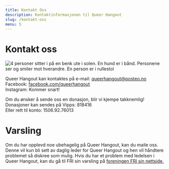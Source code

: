 ```yaml
---
title: Kontakt Oss
description: Kontaktinformasjonen til Queer Hangout
slug: /kontakt-oss
menu: 5
---
```


# Kontakt oss  
  
![4 personer sitter i på en benk ute i solen. En hund er i bånd. Personene ser og smiler mot hverandre. En person er i rullestol](../images/ute.jpg "Foto av Leona Imperatori")  
  
Queer Hangout kan kontaktes på e-mail: [queerhangout@posteo.no](mailto:queerhangout@posteo.no)  
Facebook: [facebook.com/queerhangout](https://facebook.com/queerhangout)  
Instagram: Kommer snart!  
  
Om du ønsker å sende oss en donasjon, blir vi kjempe takknemlig!  
Donasjoner kan sendes på Vipps: 818416  
Eller rett til konto: 1506.92.76013  
  
  
  
# Varsling  
Om du har opplevd noe ubehagelig på Queer Hangout, kan du maile oss. Denne vil kun bli sett av daglig leder for Queer Hangout og hen vil håndtere problemet så diskree som mulig. Hvis du har et problem med ledelsen i Queer Hangout, kan du gå til FRI sin varsling på [foreningen FRI sin nettside.](https://www.foreningenfri.no/varsling-2/)

